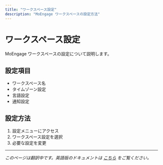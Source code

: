 ```yaml
---
title: "ワークスペース設定"
description: "MoEngage ワークスペースの設定方法"
---
```


# ワークスペース設定

MoEngage ワークスペースの設定について説明します。

## 設定項目

- ワークスペース名
- タイムゾーン設定
- 言語設定
- 通知設定

## 設定方法

1. 設定メニューにアクセス
2. ワークスペース設定を選択
3. 必要な設定を変更

---

*このページは翻訳中です。英語版のドキュメントは [こちら](/hc/en-us/articles/36472555136020-Workspace-Settings) をご覧ください。*
